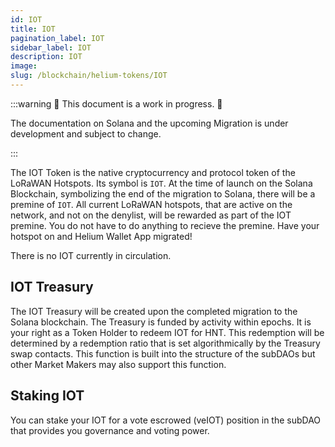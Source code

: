 ```yaml
---
id: IOT
title: IOT
pagination_label: IOT
sidebar_label: IOT
description: IOT
image: 
slug: /blockchain/helium-tokens/IOT
---
```



:::warning 🚧 This document is a work in progress. 🚧

The documentation on Solana and the upcoming Migration is under development and subject to change.

:::

The IOT Token is the native cryptocurrency and protocol token of the LoRaWAN Hotspots. Its
symbol is `IOT`. At the time of launch on the Solana Blockchain, symbolizing the end of the migration to Solana, there will be a premine of `IOT`. 
All current LoRaWAN hotspots, that are active on the network, and not on the denylist, will be rewarded as part of the IOT premine.
You do not have to do anything to recieve the premine. Have your hotspot on and Helium Wallet App migrated!

There is no IOT currently in circulation. 

## IOT Treasury

The IOT Treasury will be created upon the completed migration to the Solana blockchain. The Treasury is funded by activity within epochs. 
It is your right as a Token Holder to redeem IOT for HNT. This redemption will be determined by a redemption ratio that is set algorithmically by the Treasury swap contacts.
This function is built into the structure of the subDAOs but other Market Makers may also support this function.

## Staking IOT

You can stake your IOT for a vote escrowed (veIOT) position in the subDAO that provides you governance and voting power.
